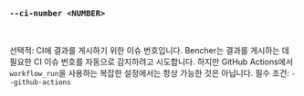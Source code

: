 ### `--ci-number <NUMBER>`

<br />

선택적: CI에 결과를 게시하기 위한 이슈 번호입니다.
Bencher는 결과를 게시하는 데 필요한 CI 이슈 번호를 자동으로 감지하려고 시도합니다.
하지만 GitHub Actions에서 `workflow_run`을 사용하는 복잡한 설정에서는 항상 가능한 것은 아닙니다.
필수 조건: `--github-actions`